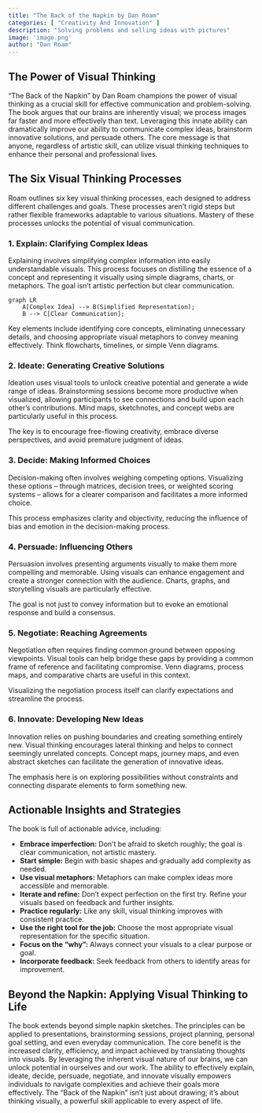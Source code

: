 ```yaml
---
title: "The Back of the Napkin by Dan Roam"
categories: [ "Creativity And Innovation" ]
description: "Solving problems and selling ideas with pictures"
image: 'image.png'
author: "Dan Roam"
---
```

## The Power of Visual Thinking

"The Back of the Napkin" by Dan Roam champions the power of visual thinking as a crucial skill for effective communication and problem-solving.  The book argues that our brains are inherently visual; we process images far faster and more effectively than text.  Leveraging this innate ability can dramatically improve our ability to communicate complex ideas, brainstorm innovative solutions, and persuade others.  The core message is that anyone, regardless of artistic skill, can utilize visual thinking techniques to enhance their personal and professional lives.

##  The Six Visual Thinking Processes

Roam outlines six key visual thinking processes, each designed to address different challenges and goals. These processes aren't rigid steps but rather flexible frameworks adaptable to various situations. Mastery of these processes unlocks the potential of visual communication.

### 1.  Explain:  Clarifying Complex Ideas

Explaining involves simplifying complex information into easily understandable visuals.  This process focuses on distilling the essence of a concept and representing it visually using simple diagrams, charts, or metaphors.  The goal isn't artistic perfection but clear communication.

```mermaid
graph LR
    A[Complex Idea] --> B(Simplified Representation);
    B --> C[Clear Communication];
```

Key elements include identifying core concepts, eliminating unnecessary details, and choosing appropriate visual metaphors to convey meaning effectively.  Think flowcharts, timelines, or simple Venn diagrams.

### 2.  Ideate:  Generating Creative Solutions

Ideation uses visual tools to unlock creative potential and generate a wide range of ideas. Brainstorming sessions become more productive when visualized, allowing participants to see connections and build upon each other's contributions.  Mind maps, sketchnotes, and concept webs are particularly useful in this process.

The key is to encourage free-flowing creativity, embrace diverse perspectives, and avoid premature judgment of ideas.

### 3.  Decide:  Making Informed Choices

Decision-making often involves weighing competing options. Visualizing these options – through matrices, decision trees, or weighted scoring systems – allows for a clearer comparison and facilitates a more informed choice.

This process emphasizes clarity and objectivity, reducing the influence of bias and emotion in the decision-making process.

### 4.  Persuade:  Influencing Others

Persuasion involves presenting arguments visually to make them more compelling and memorable.  Using visuals can enhance engagement and create a stronger connection with the audience.  Charts, graphs, and storytelling visuals are particularly effective.

The goal is not just to convey information but to evoke an emotional response and build a consensus.

### 5.  Negotiate:  Reaching Agreements

Negotiation often requires finding common ground between opposing viewpoints. Visual tools can help bridge these gaps by providing a common frame of reference and facilitating compromise. Venn diagrams, process maps, and comparative charts are useful in this context.

Visualizing the negotiation process itself can clarify expectations and streamline the process.

### 6.  Innovate:  Developing New Ideas

Innovation relies on pushing boundaries and creating something entirely new.  Visual thinking encourages lateral thinking and helps to connect seemingly unrelated concepts.  Concept maps, journey maps, and even abstract sketches can facilitate the generation of innovative ideas.

The emphasis here is on exploring possibilities without constraints and connecting disparate elements to form something new.


## Actionable Insights and Strategies

The book is full of actionable advice, including:

* **Embrace imperfection:** Don't be afraid to sketch roughly; the goal is clear communication, not artistic mastery.
* **Start simple:**  Begin with basic shapes and gradually add complexity as needed.
* **Use visual metaphors:**  Metaphors can make complex ideas more accessible and memorable.
* **Iterate and refine:**  Don't expect perfection on the first try.  Refine your visuals based on feedback and further insights.
* **Practice regularly:**  Like any skill, visual thinking improves with consistent practice.
* **Use the right tool for the job:** Choose the most appropriate visual representation for the specific situation.
* **Focus on the "why":**  Always connect your visuals to a clear purpose or goal.
* **Incorporate feedback:**  Seek feedback from others to identify areas for improvement.


## Beyond the Napkin: Applying Visual Thinking to Life

The book extends beyond simple napkin sketches. The principles can be applied to presentations, brainstorming sessions, project planning, personal goal setting, and even everyday communication.  The core benefit is the increased clarity, efficiency, and impact achieved by translating thoughts into visuals. By leveraging the inherent visual nature of our brains, we can unlock potential in ourselves and our work.  The ability to effectively explain, ideate, decide, persuade, negotiate, and innovate visually empowers individuals to navigate complexities and achieve their goals more effectively.  The "Back of the Napkin" isn't just about drawing; it’s about thinking visually, a powerful skill applicable to every aspect of life.

